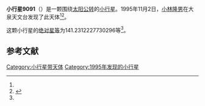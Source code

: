 {{Infobox planet
| bgcolour = #FFFFC0
| name = 9091 Ishidatakaki
| symbol = 
| image = 
| caption = 
| discovery = yes
| discovery_ref = 
| discoverer = [[小林隆男|小林隆男]]
| discovery_site = [[大泉天文台|大泉天文台]] 
| discovered = 1995年11月2日
| designations = yes
| mp_name = 
| named_after = 
| alt_names = 1995 VK/ 1987 SK23 / 1991 TB12
| mp_category = [[主带小行星|主带小行星]]
| orbit_ref = <ref name="a">[http://ssd.jpl.nasa.gov/sbdb.cgi?sstr=9091 9091 Ishidatakaki] {{Wayback|url=http://ssd.jpl.nasa.gov/sbdb.cgi?sstr=9091 |date=20201124034419 }}，小行星數據庫瀏覽器（JPL Small-Body Database Browser）－[[美国国家航空航天局|美国国家航空航天局]]喷气推进实验室</ref>
| epoch = 2456400.5 (2013年4月18日更新)
| aphelion = {{convert|2.946946046783846|AU|km|3|abbr=on|lk=out}}
| perihelion = {{convert|1.936638807059705|AU|km|3|abbr=on}}
| semimajor = {{convert|2.441792426921776|AU|km|3|abbr=on}}
| eccentricity = 0.206878199
| period = 1393.675099 [[日|日]]<br />3.82[[儒略年|儒略年]]
| avg_speed = 
| inclination = 2.405608271324658
| asc_node = 180.4072726678175
| mean_anomaly = 
| arg_peri = 141.2312227730296
| satellites = 
| physical_characteristics = yes
| dimensions = 
| mass = 
| density = 
| surface_grav = 
| escape_velocity = 
| sidereal_day = 
| axial_tilt = 
| pole_ecliptic_lat = 
| pole_ecliptic_lon = 
| albedo = 
| temperatures= 
| temp_name1 = 
| mean_temp_1 = 
| max_temp_1 = 
| temp_name2 = 
| max_temp_2 = 
| spectral_type = 
| abs_magnitude = 141.2312227730296
}}

'''小行星9091'''（{{lang-en|9091 Ishidatakaki}}）是一颗围绕[[太阳|太阳]][[公转|公转]]的[[小行星|小行星]]。1995年11月2日，[[小林隆男|小林隆男]]在大泉天文台发现了此天体<ref name="a" /><ref>{{cite news|title=小行星列表|url=http://cfa-www.harvard.edu/iau/lists/NumberedMPs.txt|accessdate=2013-07-08|newspaper=哈佛大学|archive-date=2008-05-17|archive-url=https://web.archive.org/web/20080517010638/http://cfa-www.harvard.edu/iau/lists/NumberedMPs.txt|dead-url=no}}</ref>。

这颗小行星的[[绝对星等|绝对星等]]为141.2312227730296等<ref name="a" />。

==参考文献==
{{reflist}}
{{Minor Planet Number|[[小行星9090|小行星9090]]|[[小行星9092|小行星9092]]}}

{{小天体}}

[[Category:小行星带天体|Category:小行星带天体]]
[[Category:1995年发现的小行星|Category:1995年发现的小行星]]

{{asteroid-stub}}